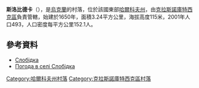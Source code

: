 {{coord|49|58|0|N|35|3|35|E|scale:100000_region:UA|display=title}}

'''斯洛比德卡'''（{{lang-uk|Слобідка}}），是[[烏克蘭|烏克蘭]]的村落，位於該國東部[[哈爾科夫州|哈爾科夫州]]，由[[克拉斯諾庫特西克區|克拉斯諾庫特西克區]]負責管轄，始建於1650年，面積3.24平方公里，海拔高度115米，2001年人口493，人口密度每平方公里152.1人。

==參考資料==
* [http://w1.c1.rada.gov.ua/pls/z7502/A005?rdat1=09.01.2009&rf7571=33549 Слобідка]{{dead link|date=2018年3月 |bot=InternetArchiveBot |fix-attempted=yes }}
* [http://weather.in.ua/ua/har'kovskaja/24123 Погода в селі Слобідка]

{{DEFAULTSORT:Слобідка}}
[[Category:哈爾科夫州村落|Category:哈爾科夫州村落]]
[[Category:克拉斯諾庫特西克區村落|Category:克拉斯諾庫特西克區村落]]


{{Kharkiv-geo-stub}}